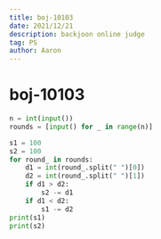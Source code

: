 ```yaml
---
title: boj-10103
date: 2021/12/21
description: backjoon online judge
tag: PS
author: Aaron
---
```


# boj-10103

```python
n = int(input())
rounds = [input() for _ in range(n)]

s1 = 100
s2 = 100
for round_ in rounds:
    d1 = int(round_.split(" ")[0])
    d2 = int(round_.split(" ")[1])
    if d1 > d2:
        s2 -= d1
    if d1 < d2:
        s1 -= d2
print(s1)
print(s2)
```
